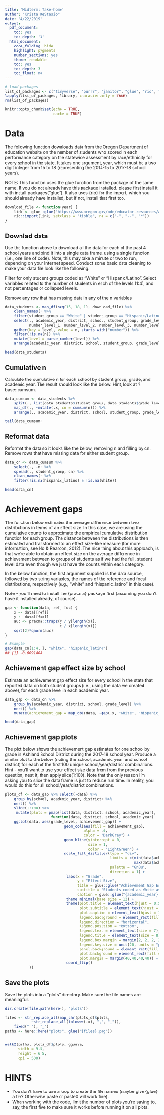 ```yaml
---
title: 'Midterm: Take-home'
author: "Krista DeStasio"
date: "4/22/2019"
output:
  pdf_document:
    toc: yes
    toc_depth: '3'
  html_document:
    code_folding: hide
    highlight: pygments
    number_sections: yes
    theme: readable
    toc: yes
    toc_depth: 3
    toc_float: no
---
```


```r
# load packages
list_of_packages <- c("tidyverse", "purrr", "janitor", "glue", "rio", "pracma", "here")
lapply(list_of_packages, library, character.only = TRUE)
rm(list_of_packages)

knitr::opts_chunk$set(echo = TRUE, 
                      cache = TRUE)
```

# Data

The following function downloads data from the Oregon Department of education website on the number of students who scored in each performance category on the statewide assessment by race/ethnicity for every school in the state. It takes one argument, year, which must be a two digit integer from 15 to 18 (representing the 2014-15 to 2017-18 school years).

NOTE: This function uses the glue function from the package of the same name. If you do not already have this package installed, please first install it with install.packages("glue"). It also uses {rio} for the import, which you should already have installed, but if not, install that first too.

```r
download_file <- function(year) {
    link <- glue::glue("https://www.oregon.gov/ode/educator-resources/assessment/TestResults20{year}/pagr_schools_ela_raceethnicity_{year-1}{year}.xlsx")
    rio::import(link, setclass = "tibble", na = c("-", "--", "*"))
}
```

## Downlad data
Use the function above to download all the data for each of the past 4 school years and bind it into a single data frame, using a single function (i.e., one line of code). Note, this may take a minute or two to run, depending on your Internet speed.
Conduct some basic data cleaning to make your data file look like the following.

Filter for only student groups coded as "White" or "Hispanic/Latino".
Select variables related to the number of students in each of the levels (1:4), and not percentages or collapsed levels.

Remove any row that has missing data in any of the n variables

```r
data_students <- map_df(seq(15, 18, 1), download_file) %>% 
    clean_names() %>% 
    filter(student_group == "White" | student_group == "Hispanic/Latino") %>% 
    select(., academic_year, district, school, student_group, grade_level, 
           number_level_1, number_level_2, number_level_3, number_level_4) %>% 
	gather(key = level, value = n, starts_with("number")) %>% 
    filter(!is.na(n)) %>% 
    mutate(level = parse_number(level)) %>% 
    arrange(academic_year, district, school, student_group, grade_level, level) #https://blog.exploratory.io/7-most-practically-useful-operations-when-wrangling-with-text-data-in-r-7654bd9d1a0c

head(data_students)
```

## Cumulative n

Calculate the cumulative n for each school by student group, grade, and academic year. The result should look like the below. Hint, look at ?base::cumsum.

```r
data_cumsum <- data_students %>% 
    split(., list(data_students$student_group, data_students$grade_level, data_students$academic_year, data_students$school)) %>% 
    map_df(., ~mutate(.x, cn = cumsum(n))) %>% 
    arrange(., academic_year, district, school, student_group, grade_level)

tail(data_cumsum)
```

## Reformat data

Reformat the data so it looks like the below, removing n and filling by cn. Remove rows that have missing data for either student group.
```r
data_cn <- data_cumsum %>% 
    select(., -n) %>% 
    spread(., student_group, cn) %>% 
    clean_names() %>% 
    filter(!is.na(hispanic_latino) & !is.na(white))

head(data_cn)    
```

# Achievement gaps

The function below estimates the average difference between two distributions in terms of an effect size. In this case, we are using the cumulative counts to approximate the empirical cumulative distribution function for each group. The distance between the distributions is then estimated and transformed to an effect size-like measure (for more information, see Ho & Reardon, 2012). The nice thing about this approach, is that we’re able to obtain an effect size on the average difference in achievement between to groups of students as if we had the full, student level data even though we just have the counts within each category.

In the below function, the first argument supplied is the data source, followed by two string variables, the names of the reference and focal distributions, respectively (e.g., "white" and "hispanic_latino" in this case).

Note - you’ll need to install the {pracma} package first (assuming you don’t have it installed already, of course).

```r
gap <- function(data, ref, foc) {
    x <- data[[ref]]
    y <- data[[foc]]
    auc <- pracma::trapz(y / y[length(x)],
                         x / x[length(x)])
    sqrt(2)*qnorm(auc)
}
```

```r
# Example
gap(data_cn[1:4, ], "white", "hispanic_latino")
## [1] -0.6091404
```

## Achievement gap effect size by school

Estimate an achievement gap effect size for every school in the state that reported data on both student groups (i.e., using the data we created above), for each grade level in each academic year.

```r
data_gap <- data_cn %>% 
    group_by(academic_year, district, school, grade_level) %>%
	nest() %>%
	mutate(achievement_gap = map_dbl(data, ~gap(.x, "white", "hispanic_latino")))

head(data_gap)
```

## Achievement gap plots

The plot below shows the achievement gap estimates for one school by grade in Ashland School District during the 2017-18 school year. Produce a similar plot to the below (noting the school, academic year, and school district) for each of the first 100 unique school/year/district combinations. Hint - you’ll want to use your effect size data from from the previous question, nest it, then apply slice(1:100). Note that the only reason I’m asking you to slice the data frame is just to reduce run time. In reality, you would do this for all school/year/district combinations.  

```r
plots_df <- data_gap %>% select(-data) %>% 
    group_by(school, academic_year, district) %>% 
    nest() %>% 
    slice(1:100) %>% 
     mutate(plots = pmap(list(data, district, school, academic_year), 
                     function(data, district, school, academic_year)
    ggplot(data, aes(grade_level, achievement_gap)) +
                           geom_col(aes(fill = achievement_gap),
                                    alpha = .9,
                                    color = "DarkGrey") +
                           geom_hline(yintercept = 0,
                                      size = 1,
                                      color = "LightGreen") +
                           scale_fill_distiller(type = "div",
                                                limits = c(min(data$achievement_gap), 
                                                           max(data$achievement_gap)),
                                                palette = "GnBu",
                                                direction = 1) +
                            labs(x = "Grade",
                                 y = "Effect Size",
                                 title = glue::glue("Achievement Gap Estimates: {school}"),
                                 subtitle = "Students coded as White as compared to those coded as Hispanic/Latino",
                                 caption = glue::glue("{academic_year} School year, {district}, Oregon")) +
                            theme_minimal(base_size = 12) +
                            theme(plot.title = element_text(hjust = 0.5, size = 18),
                                  plot.subtitle = element_text(hjust = 0.5, size = 12),
                                  plot.caption = element_text(hjust = 1),
                                  legend.background = element_rect(fill = NA, color = NA), 
                                  legend.direction = "horizontal", 
                                  legend.position = "bottom", 
                                  legend.text = element_text(size = 7),
                                  legend.title = element_text(size = 8),
                                  legend.box.margin = margin(2, 2, 2, 2),
                                  legend.key.size = unit(20, units = "points"),
                                  panel.background = element_rect(fill = "transparent", colour = NA),
                                  plot.background = element_rect(fill = "transparent", colour = NA),
                                  plot.margin = margin(40,40,40,40)) +
                            coord_flip()
           ))
```

## Save the plots

Save the plots into a “plots” directory. Make sure the file names are meaningful.
```r
dir.create(file.path(here(), "plots"))

files <- str_replace_all(map_chr(plots_df$plots, 
            ~str_replace_all(tolower(.x), ",", "_")), 
    fixed(" "), "_")
paths <- here::here("plots", glue("{files}.png"))

                    
walk2(paths, plots_df$plots, ggsave,
      width = 9.5, 
      height = 6.5,
      dpi = 500)
```

# HINTS

- You don’t have to use a loop to create the file names (maybe give {glue} a try? Otherwise paste or paste0 will work fine).
- When working with the code, limit the number of plots you’re saving to, say, the first five to make sure it works before running it on all plots.
